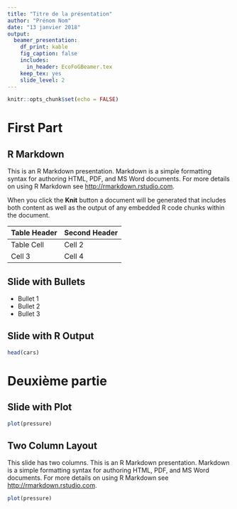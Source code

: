 ```yaml
---
title: "Titre de la présentation"
author: "Prénom Nom"
date: "13 janvier 2018"
output: 
  beamer_presentation:
    df_print: kable
    fig_caption: false
    includes:
      in_header: EcoFoGBeamer.tex
    keep_tex: yes
    slide_level: 2
---
```

```r
knitr::opts_chunk$set(echo = FALSE)
```

# First Part

## R Markdown

This is an R Markdown presentation. Markdown is a simple formatting syntax for authoring HTML, PDF, and MS Word documents. For more details on using R Markdown see <http://rmarkdown.rstudio.com>.

When you click the **Knit** button a document will be generated that includes both content as well as the output of any embedded R code chunks within the document.

Table Header | Second Header
------------ | -------------
Table Cell | Cell 2
Cell 3 | Cell 4

## Slide with Bullets

- Bullet 1
- Bullet 2
- Bullet 3

## Slide with R Output

```r
head(cars)
```

# Deuxième partie

## Slide with Plot
```r
plot(pressure)
```

## Two Column Layout 

\begincols
  \begincol{.48\textwidth}

This slide has two columns.
This is an R Markdown presentation. Markdown is a simple formatting syntax for authoring HTML, PDF, and MS Word documents. For more details on using R Markdown see <http://rmarkdown.rstudio.com>.

  \endcol
  \begincol{.48\textwidth}

```r
plot(pressure)
```

  \endcol
\endcols
